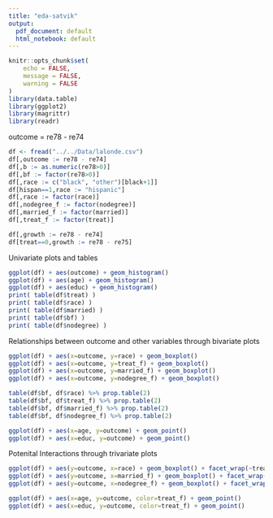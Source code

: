 ```yaml
---
title: "eda-satvik"
output:
  pdf_document: default
  html_notebook: default
---
```


```r
knitr::opts_chunk$set(
	echo = FALSE,
	message = FALSE,
	warning = FALSE
)
library(data.table)
library(ggplot2)
library(magrittr)
library(readr)
```

outcome = re78 - re74  
```r
df <- fread("../../Data/lalonde.csv")
df[,outcome := re78 - re74]
df[,b := as.numeric(re78>0)]
df[,bf := factor(re78>0)]
df[,race := c("black", "other")[black+1]]
df[hispan==1,race := "hispanic"]
df[,race := factor(race)]
df[,nodegree_f := factor(nodegree)]
df[,married_f := factor(married)]
df[,treat_f := factor(treat)]

df[,growth := re78 - re74]
df[treat==0,growth := re78 - re75]
```

Univariate plots and tables  
```r
ggplot(df) + aes(outcome) + geom_histogram()
ggplot(df) + aes(age) + geom_histogram()
ggplot(df) + aes(educ) + geom_histogram()
print( table(df$treat) )
print( table(df$race) )
print( table(df$married) )
print( table(df$bf) )
print( table(df$nodegree) )
```

Relationships between outcome and other variables through bivariate plots  
```r
ggplot(df) + aes(x=outcome, y=race) + geom_boxplot()
ggplot(df) + aes(x=outcome, y=treat_f) + geom_boxplot()
ggplot(df) + aes(x=outcome, y=married_f) + geom_boxplot()
ggplot(df) + aes(x=outcome, y=nodegree_f) + geom_boxplot()

table(df$bf, df$race) %>% prop.table(2) 
table(df$bf, df$treat_f) %>% prop.table(2) 
table(df$bf, df$married_f) %>% prop.table(2) 
table(df$bf, df$nodegree_f) %>% prop.table(2) 

ggplot(df) + aes(x=age, y=outcome) + geom_point()
ggplot(df) + aes(x=educ, y=outcome) + geom_point()

```
  
Potenital Interactions through trivariate plots  
```r
ggplot(df) + aes(y=outcome, x=race) + geom_boxplot() + facet_wrap(~treat_f)
ggplot(df) + aes(y=outcome, x=married_f) + geom_boxplot() + facet_wrap(~treat_f)
ggplot(df) + aes(y=outcome, x=nodegree_f) + geom_boxplot() + facet_wrap(~treat_f)

ggplot(df) + aes(x=age, y=outcome, color=treat_f) + geom_point()
ggplot(df) + aes(x=educ, y=outcome, color=treat_f) + geom_point()
```

